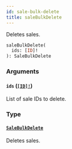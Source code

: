 ```yaml
---
id: sale-bulk-delete
title: saleBulkDelete
---
```


Deletes sales.

```graphql
saleBulkDelete(
  ids: [ID]!
): SaleBulkDelete

```

### Arguments

#### `ids` ([`[ID]!`](/developer/api-reference/scalars/id.mdx))

List of sale IDs to delete.

### Type

#### [`SaleBulkDelete`](/developer/api-reference/objects/sale-bulk-delete.mdx)

Deletes sales.
